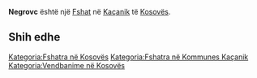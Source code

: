 {{Fshat në Kosovës
 | Emri                = Negrovc
| sqi_D_name = Negrovc
| sqi_D_FULL_NAME_RO = Negrovc
| sqi_D_FULL_NAME_ND_RO = Negrovc
| sqi_D_SORT_NAME_RG = NEGROVC
| sqi_D_FULL_NAME_RG = Negrovc
| sqi_D_FULL_NAME_ND_RG = Negrovc
| sqi_V_name = Negrovci
| sqi_V_FULL_NAME_RO = Negrovci Fatosi Negroc
| sqi_V_FULL_NAME_ND_RO = Negrovci Fatosi Negroc
| sqi_V_SORT_NAME_RG = NEGROVCI FATOSI NEGROC
| sqi_V_FULL_NAME_RG = Negrovci Fatosi Negroc
| sqi_V_FULL_NAME_ND_RG = Negrovci Fatosi Negroc
| srp_N_name = Negrovce
| srp_N_FULL_NAME_RO = Negrovce
| srp_N_FULL_NAME_ND_RO = Negrovce
| srp_N_SORT_NAME_RG = NEGROVCE
| srp_N_FULL_NAME_RG = Negrovce
| srp_N_FULL_NAME_ND_RG = Negrovce
| srp_NS_name = Негровце
| srp_NS_FULL_NAME_RO = Негровце
| srp_NS_FULL_NAME_ND_RO = Негровце
| srp_NS_SORT_NAME_RG = НЕГРОВЦЕ
| srp_NS_FULL_NAME_RG = Негровце
| srp_NS_FULL_NAME_ND_RG = Негровце
| srp_V_name = Bujub Mahala
| srp_V_FULL_NAME_RO = Bujub Mahala
| srp_V_FULL_NAME_ND_RO = Bujub Mahala
| srp_V_SORT_NAME_RG = BUJUBMAHALA
| srp_V_FULL_NAME_RG = Bujub Mahala
| srp_V_FULL_NAME_ND_RG = Bujub Mahala
| std_V_name = Grejkovc
| std_V_FULL_NAME_RO = Grejkovc Negroci Fatos
| std_V_FULL_NAME_ND_RO = Grejkovc Negroci Fatos
| std_V_SORT_NAME_RG = GREJKOVC NEGROCI FATOS
| std_V_FULL_NAME_RG = Grejkovc Negroci Fatos
| std_V_FULL_NAME_ND_RG = Grejkovc Negroci Fatos

 | Emri (Rasa dhanore) = 
 | Figura              = 
 | Shteti              = Kosovo
 | Komuna              = Kaçanik
 | Kodi postar         = 
 | Sipërfaqja          = 

 | Popullsia           = 

 | Regj. i popullsisë  = 
 | Dend. e popullsisë  = 
 | Faqja zyrtare       = 
 <!--- Koordinatat ----> 
 | Gjerësia            = 42.579167
 | Gjatësia            = 20.826389
 | Lartësia            = 
}}
'''Negrovc''' është një [[Fshat]] në [[Kaçanik]] të [[Kosovës]].

<!-- == Gjeografia == -->
<!-- == Historia == -->
<!-- == Demografia == -->
== Shih edhe ==
{{Komuna Kaçanik}}
{{Kosovo-Administrata-Cung}}

[[Kategoria:Fshatra në Kosovës]]
[[Kategoria:Fshatra në Kommunes Kaçanik]]
[[Kategoria:Vendbanime në Kosovës]]
